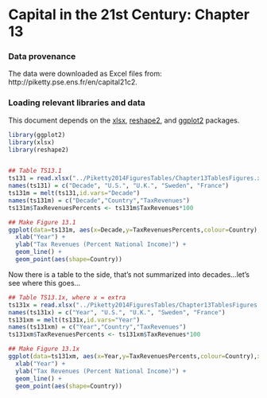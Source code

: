 Capital in the 21st Century: Chapter 13
========================================================

### Data provenance

The data were downloaded as Excel files from: http://piketty.pse.ens.fr/en/capital21c2. 

### Loading relevant libraries and data

This document depends on the [xlsx](http://cran.r-project.org/web/packages/xlsx/index.html), [reshape2](http://cran.r-project.org/web/packages/reshape2/index.html), and [ggplot2](http://cran.r-project.org/web/packages/ggplot2/index.html) packages.


```r
library(ggplot2)
library(xlsx)
library(reshape2)


## Table TS13.1
ts131 = read.xlsx("../Piketty2014FiguresTables/Chapter13TablesFigures.xlsx",sheetName="TS13.1",rowIndex=5:20,colIndex=c(1,2:5),header=TRUE)
names(ts131) = c("Decade", "U.S.", "U.K.", "Sweden", "France")
ts131m = melt(ts131,id.vars="Decade")
names(ts131m) = c("Decade","Country","TaxRevenues")
ts131m$TaxRevenuesPercents <- ts131m$TaxRevenues*100
```

```r
## Make Figure 13.1
ggplot(data=ts131m, aes(x=Decade,y=TaxRevenuesPercents,colour=Country),xlim=c(1870,2010)) + 
  xlab("Year") + 
  ylab("Tax Revenues (Percent National Income)") +
  geom_line() + 
  geom_point(aes(shape=Country))
```
<!--
## below is the qplot way to do it, quick dirty.  up above
## may allow more customization
## qplot(Decade,TaxRevenuesPercents,data=ts131m, color=Country,geom="line",xlim=c(1870,2010),xlab="Year",ylab="Tax Revenues (Percent National Income)")
-->

Now there is a table to the side, that's not summarized into decades...let's see where this goes...

```r
## Table TS13.1x, where x = extra
ts131x = read.xlsx("../Piketty2014FiguresTables/Chapter13TablesFigures.xlsx",sheetName="TS13.1",rowIndex=5:146,colIndex=7:11,header=TRUE)
names(ts131x) = c("Year", "U.S.", "U.K.", "Sweden", "France")
ts131xm = melt(ts131x,id.vars="Year")
names(ts131xm) = c("Year","Country","TaxRevenues")
ts131xm$TaxRevenuesPercents <- ts131xm$TaxRevenues*100
```


```r
## Make Figure 13.1x
ggplot(data=ts131xm, aes(x=Year,y=TaxRevenuesPercents,colour=Country),xlim=c(1870,2010)) + 
  xlab("Year") + 
  ylab("Tax Revenues (Percent National Income)") +
  geom_line() + 
  geom_point(aes(shape=Country))
```

<!--
## below is the qplot way to do it, quick dirty.  up above
## may allow more customization
##qplot(Year,TaxRevenuesPercents,data=ts131xm, color=Country,geom="line",xlim=c(1870,2010),xlab="Year",ylab="Tax Revenues (Percent National Income)")



## prettify above, edit below.
## items remaining -- the table 13.2, for which there was no included figure(s).
-->